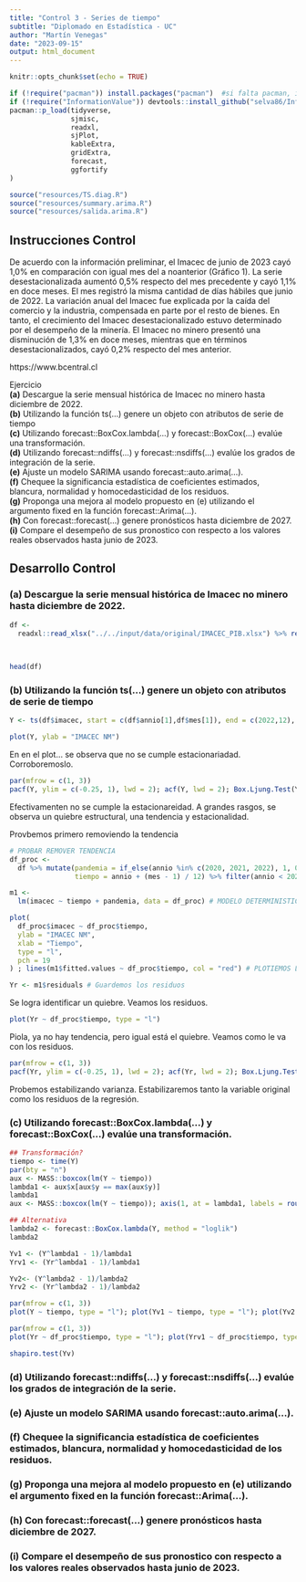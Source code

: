 ```yaml
---
title: "Control 3 - Series de tiempo"
subtitle: "Diplomado en Estadística - UC"
author: "Martín Venegas"
date: "2023-09-15"
output: html_document
---
```


```r
knitr::opts_chunk$set(echo = TRUE)
```

```r

if (!require("pacman")) install.packages("pacman")  #si falta pacman, instalar
if (!require("InformationValue")) devtools::install_github("selva86/InformationValue")  #si falta InformationValue, instalar
pacman::p_load(tidyverse,
               sjmisc,
               readxl,
               sjPlot,
               kableExtra,
               gridExtra,
               forecast,
               ggfortify
)

```

```r

source("resources/TS.diag.R")
source("resources/summary.arima.R")
source("resources/salida.arima.R")

```


## Instrucciones Control

De acuerdo con la información preliminar, el Imacec de junio de 2023 cayó 1,0% en comparación con igual mes del a noanterior (Gráfico 1). La serie desestacionalizada aumentó 0,5% respecto del mes precedente y cayó 1,1% en doce meses. El mes registró la misma cantidad de días hábiles que junio de 2022. La variación anual del Imacec fue explicada por la caída del comercio y la industria, compensada en parte por el resto de bienes. En tanto, el crecimiento del Imacec desestacionalizado estuvo determinado por el desempeño de la minería. El Imacec no minero presentó una disminución de 1,3% en doce meses, mientras que en términos desestacionalizados, cayó 0,2% respecto del mes anterior.  

https://www.bcentral.cl  

Ejercicio  
**(a)** Descargue la serie mensual histórica de Imacec no minero hasta diciembre de 2022.  
**(b)** Utilizando la función ts(...) genere un objeto con atributos de serie de tiempo  
**(c)** Utilizando forecast::BoxCox.lambda(...) y forecast::BoxCox(...) evalúe una transformación.  
**(d)** Utilizando forecast::ndiffs(...) y forecast::nsdiffs(...) evalúe los grados de integración de la serie.  
**(e)** Ajuste un modelo SARIMA usando forecast::auto.arima(...).  
**(f)** Chequee la significancia estadística de coeficientes estimados, blancura, normalidad y homocedasticidad de los residuos.  
**(g)** Proponga una mejora al modelo propuesto en (e) utilizando el argumento fixed en la función forecast::Arima(...).  
**(h)** Con forecast::forecast(...) genere pronósticos hasta diciembre de 2027.  
**(i)** Compare el desempeño de sus pronostico con respecto a los valores reales observados hasta junio de 2023.

## Desarrollo Control


### **(a)** Descargue la serie mensual histórica de Imacec no minero hasta diciembre de 2022.  

```r
df <-
  readxl::read_xlsx("../../input/data/original/IMACEC_PIB.xlsx") %>% rename(annio = AÑO,
                                                                            mes = MES,
                                                                            imacec = IMACEC_NM)

head(df)
```


### **(b)** Utilizando la función ts(...) genere un objeto con atributos de serie de tiempo 

```r
Y <- ts(df$imacec, start = c(df$annio[1],df$mes[1]), end = c(2022,12), frequency = 12)

plot(Y, ylab = "IMACEC NM")
```

En en el plot... se observa que no se cumple estacionariadad. Corroboremoslo.

```r
par(mfrow = c(1, 3))
pacf(Y, ylim = c(-0.25, 1), lwd = 2); acf(Y, lwd = 2); Box.Ljung.Test(Y)
```

Efectivamenten no se cumple la estacionareidad. A grandes rasgos, se observa un quiebre estructural, una tendencia y estacionalidad.

Provbemos primero removiendo la tendencia



```r
# PROBAR REMOVER TENDENCIA
df_proc <-
  df %>% mutate(pandemia = if_else(annio %in% c(2020, 2021, 2022), 1, 0),
                tiempo = annio + (mes - 1) / 12) %>% filter(annio < 2023)

m1 <-
  lm(imacec ~ tiempo + pandemia, data = df_proc) # MODELO DETERMINISTICO PARA IDENTIFICAR EFECTO PANDEMIA

plot(
  df_proc$imacec ~ df_proc$tiempo,
  ylab = "IMACEC NM",
  xlab = "Tiempo",
  type = "l",
  pch = 19
) ; lines(m1$fitted.values ~ df_proc$tiempo, col = "red") # PLOTIEMOS LA TENDENICA

Yr <- m1$residuals # Guardemos los residuos
```
Se logra identificar un quiebre. Veamos los residuos.

```r
plot(Yr ~ df_proc$tiempo, type = "l")
```

Piola, ya no hay tendencia, pero igual está el quiebre. Veamos como le va con los residuos.

```r
par(mfrow = c(1, 3))
pacf(Yr, ylim = c(-0.25, 1), lwd = 2); acf(Yr, lwd = 2); Box.Ljung.Test(Yr)
```

Probemos estabilizando varianza. Estabilizaremos tanto la variable original como los residuos de la regresión.


### **(c)** Utilizando forecast::BoxCox.lambda(...) y forecast::BoxCox(...) evalúe una transformación. 

```r
## Transformación?
tiempo <- time(Y)
par(bty = "n")
aux <- MASS::boxcox(lm(Y ~ tiempo))
lambda1 <- aux$x[aux$y == max(aux$y)]
lambda1
aux <- MASS::boxcox(lm(Y ~ tiempo)); axis(1, at = lambda1, labels = round(lambda1,3))

## Alternativa
lambda2 <- forecast::BoxCox.lambda(Y, method = "loglik")
lambda2

```
```r
Yv1 <- (Y^lambda1 - 1)/lambda1
Yrv1 <- (Yr^lambda1 - 1)/lambda1

Yv2<- (Y^lambda2 - 1)/lambda2
Yrv2 <- (Yr^lambda2 - 1)/lambda2
```

```r
par(mfrow = c(1, 3))
plot(Y ~ tiempo, type = "l"); plot(Yv1 ~ tiempo, type = "l"); plot(Yv2 ~ tiempo, type = "l")
```

```r
par(mfrow = c(1, 3))
plot(Yr ~ df_proc$tiempo, type = "l"); plot(Yrv1 ~ df_proc$tiempo, type = "l"); plot(Yrv2 ~ df_proc$tiempo, type = "l")

shapiro.test(Yv)
```


### **(d)** Utilizando forecast::ndiffs(...) y forecast::nsdiffs(...) evalúe los grados de integración de la serie.  
### **(e)** Ajuste un modelo SARIMA usando forecast::auto.arima(...).  
### **(f)** Chequee la significancia estadística de coeficientes estimados, blancura, normalidad y homocedasticidad de los residuos.  
### **(g)** Proponga una mejora al modelo propuesto en (e) utilizando el argumento fixed en la función forecast::Arima(...).  
### **(h)** Con forecast::forecast(...) genere pronósticos hasta diciembre de 2027.  
### **(i)** Compare el desempeño de sus pronostico con respecto a los valores reales observados hasta junio de 2023.
